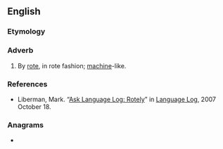 ==English==

===Etymology===
{{suffix|en|rote|ly}}

===Adverb===
{{en-adv}}

# By [[rote]], in rote fashion; [[machine]]-like.

===References===
* Liberman, Mark. “[http://itre.cis.upenn.edu/~myl/languagelog/archives/005035.html Ask Language Log: Rotely]” in [[w:Language Log|Language Log]], 2007 October 18.

===Anagrams===
* {{anagrams|en|Ortley|torely}}